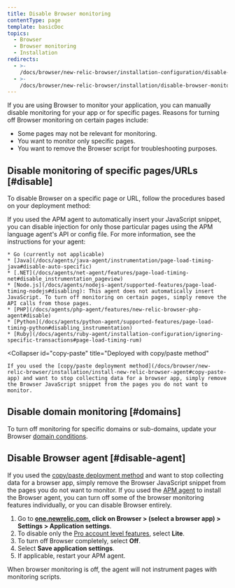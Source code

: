 ```yaml
---
title: Disable Browser monitoring
contentType: page
template: basicDoc
topics:
  - Browser
  - Browser monitoring
  - Installation
redirects:
  - >-
    /docs/browser/new-relic-browser/installation-configuration/disable-browser-monitoring-specific-pages/
  - >-
    /docs/browser/new-relic-browser/installation/disable-browser-monitoring-specific-pages/
---
```


If you are using Browser to monitor your application, you can manually disable monitoring for your app or for specific pages. Reasons for turning off Browser monitoring on certain pages include:

* Some pages may not be relevant for monitoring.
* You want to monitor only specific pages.
* You want to remove the Browser script for troubleshooting purposes.

## Disable monitoring of specific pages/URLs [#disable]

To disable Browser on a specific page or URL, follow the procedures based on your deployment method:

<CollapserGroup>
  <Collapser
    id="agent"
    title="Deployed with selected APM agent"
  >
    If you used the APM agent to automatically insert your JavaScript snippet, you can disable injection for only those particular pages using the APM language agent's API or config file. For more information, see the instructions for your agent:

    * Go (currently not applicable)
    * [Java](/docs/agents/java-agent/instrumentation/page-load-timing-java#disable-auto-specific)
    * [.NET](/docs/agents/net-agent/features/page-load-timing-net#disable_instrumentation_pageview)
    * [Node.js](/docs/agents/nodejs-agent/supported-features/page-load-timing-nodejs#disabling): This agent does not automatically insert JavaScript. To turn off monitoring on certain pages, simply remove the API calls from those pages.
    * [PHP](/docs/agents/php-agent/features/new-relic-browser-php-agent#disable)
    * [Python](/docs/agents/python-agent/supported-features/page-load-timing-python#disabling_instrumentation)
    * [Ruby](/docs/agents/ruby-agent/installation-configuration/ignoring-specific-transactions#page-load-timing-rum)
  </Collapser>

  <Collapser
    id="copy-paste"
    title="Deployed with copy/paste method"
  >
    If you used the [copy/paste deployment method](/docs/browser/new-relic-browser/installation/install-new-relic-browser-agent#copy-paste-app) and want to stop collecting data for a browser app, simply remove the Browser JavaScript snippet from the pages you do not want to monitor.
  </Collapser>
</CollapserGroup>

## Disable domain monitoring [#domains]

To turn off monitoring for specific domains or sub-domains, update your Browser [domain conditions](/docs/browser/new-relic-browser/configuration/monitor-or-block-specific-domains-subdomains).

## Disable Browser agent [#disable-agent]

If you used the [copy/paste deployment method](/docs/browser/new-relic-browser/installation/install-new-relic-browser-agent#copy-paste-app) and want to stop collecting data for a browser app, simply remove the Browser JavaScript snippet from the pages you do not want to monitor. If you used the [APM agent](/docs/browser/new-relic-browser/installation/install-new-relic-browser-agent#select-apm-app) to install the Browser agent, you can turn off some of the browser monitoring features individually, or you can disable Browser entirely.

1. Go to **[one.newrelic.com](https://one.newrelic.com), click on Browser > (select a browser app) > Settings > Application settings**.
2. To disable only the [Pro account level features](/docs/browser/new-relic-browser/getting-started/new-relic-browser), select **Lite**.
3. To turn off Browser completely, select **Off**.
4. Select **Save application settings**.
5. If applicable, restart your APM agent.

When browser monitoring is off, the agent will not instrument pages with monitoring scripts.
